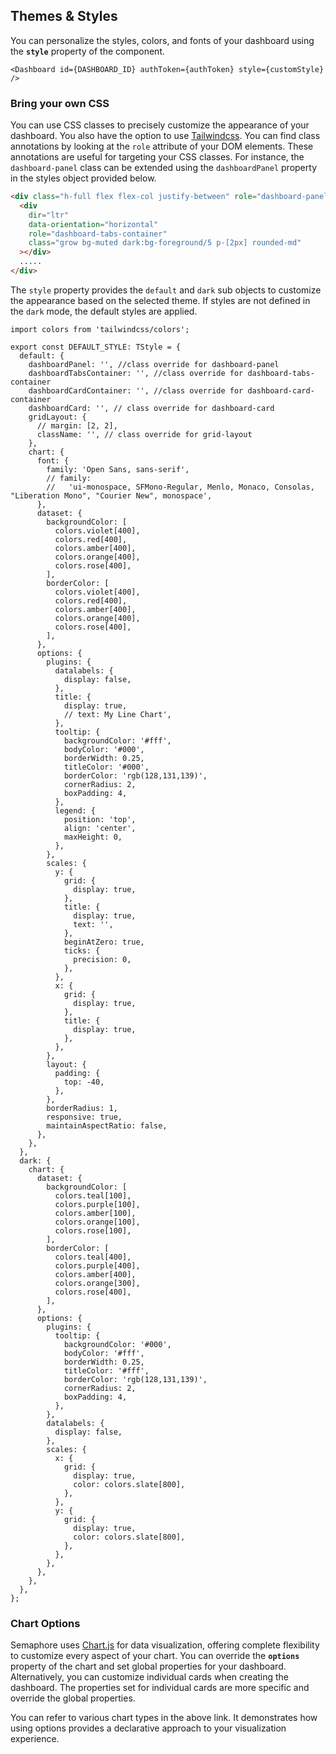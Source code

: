 ## **Themes & Styles**

You can personalize the styles, colors, and fonts of your dashboard using the **`style`** property of the component.

```tsx
<Dashboard id={DASHBOARD_ID} authToken={authToken} style={customStyle} />
```

### **Bring your own CSS**

You can use CSS classes to precisely customize the appearance of your dashboard. You also have the option to use [Tailwindcss](https://tailwindcss.com/). You can find class annotations by looking at the `role` attribute of your DOM elements. These annotations are useful for targeting your CSS classes. For instance, the `dashboard-panel` class can be extended using the `dashboardPanel` property in the styles object provided below.

```html filename="HTML" {5}
<div class="h-full flex flex-col justify-between" role="dashboard-panel">
  <div
    dir="ltr"
    data-orientation="horizontal"
    role="dashboard-tabs-container"
    class="grow bg-muted dark:bg-foreground/5 p-[2px] rounded-md"
  ></div>
  .....
</div>
```

The `style` property provides the `default` and `dark` sub objects to customize the appearance based on the selected theme. If styles are not defined in the `dark` mode, the default styles are applied.

```tsx
import colors from 'tailwindcss/colors';

export const DEFAULT_STYLE: TStyle = {
  default: {
    dashboardPanel: '', //class override for dashboard-panel
    dashboardTabsContainer: '', //class override for dashboard-tabs-container
    dashboardCardContainer: '', //class override for dashboard-card-container
    dashboardCard: '', // class override for dashboard-card
    gridLayout: {
      // margin: [2, 2],
      className: '', // class override for grid-layout
    },
    chart: {
      font: {
        family: 'Open Sans, sans-serif',
        // family:
        //   'ui-monospace, SFMono-Regular, Menlo, Monaco, Consolas, "Liberation Mono", "Courier New", monospace',
      },
      dataset: {
        backgroundColor: [
          colors.violet[400],
          colors.red[400],
          colors.amber[400],
          colors.orange[400],
          colors.rose[400],
        ],
        borderColor: [
          colors.violet[400],
          colors.red[400],
          colors.amber[400],
          colors.orange[400],
          colors.rose[400],
        ],
      },
      options: {
        plugins: {
          datalabels: {
            display: false,
          },
          title: {
            display: true,
            // text: My Line Chart',
          },
          tooltip: {
            backgroundColor: '#fff',
            bodyColor: '#000',
            borderWidth: 0.25,
            titleColor: '#000',
            borderColor: 'rgb(128,131,139)',
            cornerRadius: 2,
            boxPadding: 4,
          },
          legend: {
            position: 'top',
            align: 'center',
            maxHeight: 0,
          },
        },
        scales: {
          y: {
            grid: {
              display: true,
            },
            title: {
              display: true,
              text: '',
            },
            beginAtZero: true,
            ticks: {
              precision: 0,
            },
          },
          x: {
            grid: {
              display: true,
            },
            title: {
              display: true,
            },
          },
        },
        layout: {
          padding: {
            top: -40,
          },
        },
        borderRadius: 1,
        responsive: true,
        maintainAspectRatio: false,
      },
    },
  },
  dark: {
    chart: {
      dataset: {
        backgroundColor: [
          colors.teal[100],
          colors.purple[100],
          colors.amber[100],
          colors.orange[100],
          colors.rose[100],
        ],
        borderColor: [
          colors.teal[400],
          colors.purple[400],
          colors.amber[400],
          colors.orange[300],
          colors.rose[400],
        ],
      },
      options: {
        plugins: {
          tooltip: {
            backgroundColor: '#000',
            bodyColor: '#fff',
            borderWidth: 0.25,
            titleColor: '#fff',
            borderColor: 'rgb(128,131,139)',
            cornerRadius: 2,
            boxPadding: 4,
          },
        },
        datalabels: {
          display: false,
        },
        scales: {
          x: {
            grid: {
              display: true,
              color: colors.slate[800],
            },
          },
          y: {
            grid: {
              display: true,
              color: colors.slate[800],
            },
          },
        },
      },
    },
  },
};
```

### **Chart Options**

Semaphore uses [Chart.js](https://www.chartjs.org/docs/latest/samples/bar/border-radius.html) for data visualization, offering complete flexibility to customize every aspect of your chart. You can override the **`options`** property of the chart and set global properties for your dashboard. Alternatively, you can customize individual cards when creating the dashboard. The properties set for individual cards are more specific and override the global properties.

You can refer to various chart types in the above link. It demonstrates how using options provides a declarative approach to your visualization experience.
